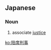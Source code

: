 ==Japanese==
{{ja-kanjitab|ばい|せき|はん|じ|yomi=on}}

===Noun===
{{ja-noun|ばいせきはんじ}}

# associate [[justice]]

[[ko:陪席判事]]